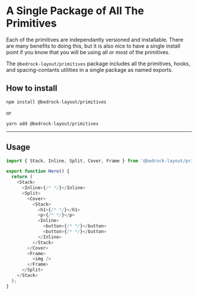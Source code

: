
<Meta title="Primitives/A single package" />

# A Single Package of All The Primitives

Each of the primitives are independantly versioned and installable. There are many benefits to doing this, but it is also nice to have a single install point if you know that you will be using all or most of the primitives.

The `@bedrock-layout/primitives` package includes all the primitives, hooks, and spacing-contants utilities in a single package as named exports.

## How to install

`npm install @bedrock-layout/primitives`

or

`yarn add @bedrock-layout/primitives`

---

## Usage

```javascript
import { Stack, Inline, Split, Cover, Frame } from '@bedrock-layout/primitives';

export function Hero() {
  return (
    <Stack>
      <Inline>{/* */}</Inline>
      <Split>
        <Cover>
          <Stack>
            <h1>{/* */}</h1>
            <p>{/* */}</p>
            <Inline>
              <button>{/* */}</button>
              <button>{/* */}</button>
            </Inline>
          </Stack>
        </Cover>
        <Frame>
          <img />
        </Frame>
      </Split>
    </Stack>
  );
}
```
